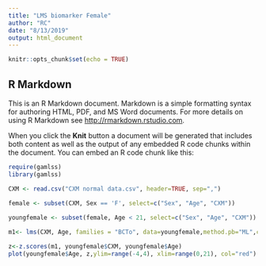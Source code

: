 ```yaml
---
title: "LMS biomarker Female"
author: "RC"
date: "8/13/2019"
output: html_document
---
```


```r
knitr::opts_chunk$set(echo = TRUE)
```

## R Markdown

This is an R Markdown document. Markdown is a simple formatting syntax for authoring HTML, PDF, and MS Word documents. For more details on using R Markdown see <http://rmarkdown.rstudio.com>.

When you click the **Knit** button a document will be generated that includes both content as well as the output of any embedded R code chunks within the document. You can embed an R code chunk like this:


```r
require(gamlss)
library(gamlss)

CXM <- read.csv("CXM normal data.csv", header=TRUE, sep=",")

female <- subset(CXM, Sex == 'F', select=c("Sex", "Age", "CXM"))
               
youngfemale <- subset(female, Age < 21, select=c("Sex", "Age", "CXM"))
```




```r
m1<- lms(CXM, Age, families = "BCTo", data=youngfemale,method.pb="ML",cent = c(3,10,25,50,75,90,97), calibration=TRUE, trans.x=TRUE )
```



```r
z<-z.scores(m1, youngfemale$CXM, youngfemale$Age)
plot(youngfemale$Age, z,ylim=range(-4,4), xlim=range(0,21), col="red")
```

